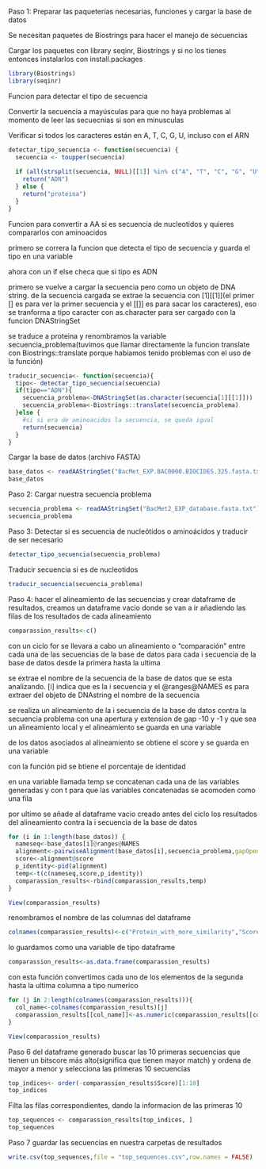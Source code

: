 Paso 1: Preparar las paqueterías necesarias, funciones y cargar la base de datos

Se necesitan paquetes de Biostrings para hacer el manejo de secuencias 

Cargar los paquetes con library seqinr, Biostrings y si no los tienes entonces instalarlos con install.packages
```{r}
library(Biostrings)
library(seqinr)
```

Funcion para detectar el tipo de secuencia

Convertir la secuencia a mayúsculas para que no haya problemas al momento de leer las secuecnias si son en minusculas 

Verificar si todos los caracteres están en A, T, C, G, U, incluso con el ARN 
```{r}

detectar_tipo_secuencia <- function(secuencia) {
  secuencia <- toupper(secuencia)
  
  if (all(strsplit(secuencia, NULL)[[1]] %in% c("A", "T", "C", "G", "U"))) {
    return("ADN")
  } else {
    return("proteina")
  }
}

```

Funcion para convertir a AA si es secuencia de nucleotidos y quieres compararlos con aminoacidos

primero se correra la funcion que detecta el tipo de secuencia y guarda el tipo en una variable

ahora con un if else checa que si tipo es ADN

primero se vuelve a cargar la secuencia pero como un objeto de DNA string. de la secuencia cargada se extrae la secuencia con [1][[1]](el primer [] es para ver la primer secuencia y el [[]] es para sacar los caracteres), eso se tranforma a tipo caracter con as.character para ser cargado con la funcion DNAStringSet

se traduce a proteina y renombramos la variable secuencia_problema(tuvimos que llamar directamente  la funcion translate con Biostrings::translate porque habíamos tenido problemas con el uso de la función)

```{r}
traducir_secuencia<- function(secuencia){
  tipo<- detectar_tipo_secuencia(secuencia)
  if(tipo=="ADN"){
    secuencia_problema<-DNAStringSet(as.character(secuencia[1][[1]]))
    secuencia_problema<-Biostrings::translate(secuencia_problema)
  }else {
    #si si era de aminoacidos la secuencia, se queda igual
    return(secuencia)
  }
}
```


##################################################################################################

Cargar la base de datos (archivo FASTA)

```{r}
base_datos <- readAAStringSet("BacMet_EXP.BAC0000.BIOCIDES.325.fasta.txt")
base_datos
```

Paso 2: Cargar nuestra secuencia problema
```{r}
secuencia_problema <- readAAStringSet("BacMet2_EXP_database.fasta.txt")
secuencia_problema
```

Paso 3: Detectar si es secuencia de nucleótidos o aminoácidos y traducir de ser necesario

```{r}
detectar_tipo_secuencia(secuencia_problema)
```

Traducir secuencia si es de nucleotidos 
```{r}
traducir_secuencia(secuencia_problema)
```

Paso 4: hacer el alineamiento de las secuencias y crear dataframe de resultados, creamos un dataframe vacio donde se van a ir añadiendo las filas de los resultados de cada alineamiento

```{r}
comparassion_results<-c()
```

con un ciclo for se llevara a cabo un alineamiento o "comparación" entre cada una de las secuencias de la base de datos para cada i secuencia de la base de datos desde la primera hasta la ultima

se extrae el nombre de la secuencia de la base de datos que se esta analizando. [i] indica que es la i secuencia y el @ranges@NAMES es para extraer del objeto de DNAstring el nombre de la secuencia

se realiza un alineamiento de la i secuencia de la base de datos contra la secuencia problema con una apertura y extension de gap -10 y -1 y que sea un alineamiento local y el alineamiento se guarda en una variable

de los datos asociados al alineamiento se obtiene el score y se guarda en una variable

con la función pid se btiene el porcentaje de identidad 

en una variable llamada temp se concatenan cada una de las variables generadas y con t para que las variables concatenadas se acomoden como una fila

por ultimo se añade al dataframe vacio creado antes del ciclo los resultados del alineamiento contra la i secuencia de la base de datos

```{r}
for (i in 1:length(base_datos)) {
  nameseq<-base_datos[i]@ranges@NAMES
  alignment<-pairwiseAlignment(base_datos[i],secuencia_problema,gapOpening = -10, gapExtension = -1, type = "local")
  score<-alignment@score
  p_identity<-pid(alignment)
  temp<-t(c(nameseq,score,p_identity))
  comparassion_results<-rbind(comparassion_results,temp)
}

View(comparassion_results)
```


renombramos el nombre de las columnas del dataframe
```{r}
colnames(comparassion_results)<-c("Protein_with_more_similarity","Score","P_identity")
```

lo guardamos como una variable de tipo dataframe
```{r}
comparassion_results<-as.data.frame(comparassion_results)
```

con esta función convertimos cada uno de los elementos de la segunda hasta la ultima columna a tipo numerico

```{r}
for (j in 2:length(colnames(comparassion_results))){
  col_name<-colnames(comparassion_results)[j]
  comparassion_results[[col_name]]<-as.numeric(comparassion_results[[col_name]])
}

View(comparassion_results)
```

Paso 6 del dataframe generado buscar las 10 primeras secuencias que tienen un bitscore más alto(significa que tienen mayor match) y ordena de mayor a menor y selecciona las primeras 10 secuencias

```{r}
top_indices<- order(-comparassion_results$Score)[1:10]
top_indices
```

Filta las filas correspondientes, dando la informacion de las primeras 10

```{r}
top_sequences <- comparassion_results[top_indices, ]   
top_sequences
```

Paso 7 guardar las secuencias en nuestra carpetas de resultados 

```{r}
write.csv(top_sequences,file = "top_sequences.csv",row.names = FALSE)
```

